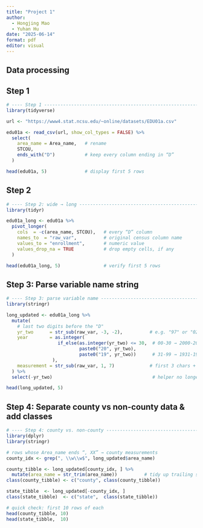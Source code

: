 ```yaml
---
title: "Project 1"
author: 
  - Hongjing Mao
  - Yuhan Hu
date: "2025-06-14"
format: pdf
editor: visual
---
```


## Data processing

## Step 1

```r
# ---- Step 1 ---------------------------------------------------------------
library(tidyverse)

url <- "https://www4.stat.ncsu.edu/~online/datasets/EDU01a.csv"

edu01a <- read_csv(url, show_col_types = FALSE) %>% 
  select(
    area_name = Area_name,   # rename
    STCOU,
    ends_with("D")           # keep every column ending in “D”
  )

head(edu01a, 5)              # display first 5 rows
```

## Step 2

```r
# ---- Step 2: wide → long --------------------------------------------------
library(tidyr)

edu01a_long <- edu01a %>% 
  pivot_longer(
    cols  = -c(area_name, STCOU),   # every “D” column
    names_to  = "raw_var",          # original census column name
    values_to = "enrollment",       # numeric value
    values_drop_na = TRUE           # drop empty cells, if any
  )

head(edu01a_long, 5)                # verify first 5 rows
```

## Step 3: Parse variable name string

```r
# ---- Step 3: parse variable name ------------------------------------------
library(stringr)

long_updated <- edu01a_long %>% 
  mutate(
    # last two digits before the "D"
    yr_two      = str_sub(raw_var, -3, -2),          # e.g. "97" or "02"
    year        = as.integer(
                   if_else(as.integer(yr_two) <= 30,  # 00-30 → 2000-2030
                           paste0("20", yr_two),
                           paste0("19", yr_two))      # 31-99 → 1931-1999
                 ),
    measurement = str_sub(raw_var, 1, 7)             # first 3 chars + next 4 digits
  ) %>% 
  select(-yr_two)                                     # helper no longer needed

head(long_updated, 5)
```

## Step 4: Separate county vs non-county data & add classes

```r
# ---- Step 4: county vs. non-county ---------------------------------------
library(dplyr)
library(stringr)

# rows whose Area_name ends “, XX” → county measurements
county_idx <- grep(", \\w\\w$", long_updated$area_name)

county_tibble <- long_updated[county_idx, ] %>% 
  mutate(area_name = str_trim(area_name))          # tidy up trailing spaces
class(county_tibble) <- c("county", class(county_tibble))

state_tibble  <- long_updated[-county_idx, ]
class(state_tibble)  <- c("state",  class(state_tibble))

# quick check: first 10 rows of each
head(county_tibble, 10)
head(state_tibble,  10)
```
